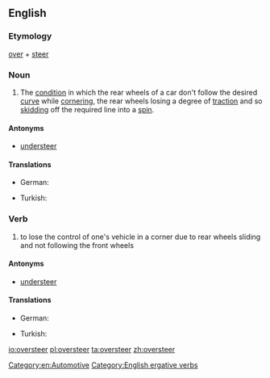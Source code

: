 ==English==
{{wikipedia}}

===Etymology===
[[over]] + [[steer]]

===Noun===
{{en-noun}}

# The [[condition]] in which the rear wheels of a car don't follow the desired [[curve]] while [[cornering]], the rear wheels losing a degree of [[traction]] and so [[skidding]] off the required line into a [[spin]].

====Antonyms====
* [[understeer]]

====Translations====
{{trans-top}}
* German: {{t|de|Übersteuern|n}}
{{trans-mid}}
* Turkish: {{t|tr|fazla çevrime}}
{{trans-bottom}}

===Verb===
{{en-verb}}

# to lose the control of one's vehicle in a corner due to rear wheels sliding and not following the front wheels

====Antonyms====
* [[understeer]]

====Translations====
{{trans-top}}
* German: {{t|de|übersteuern}}
{{trans-mid}}
* Turkish: {{t|tr|fazla çevrimek}}
{{trans-bottom}}

[[Category:en:Automotive]]
[[Category:English ergative verbs]]

[[io:oversteer]]
[[pl:oversteer]]
[[ta:oversteer]]
[[zh:oversteer]]